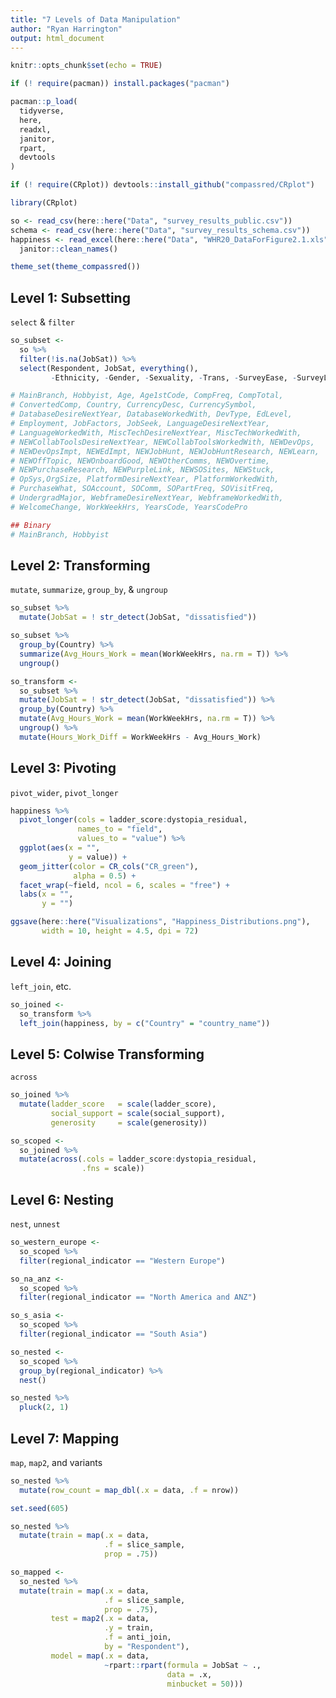 ```yaml
---
title: "7 Levels of Data Manipulation"
author: "Ryan Harrington"
output: html_document
---
```


```r
knitr::opts_chunk$set(echo = TRUE)
```

```r
if (! require(pacman)) install.packages("pacman")

pacman::p_load(
  tidyverse,
  here,
  readxl,
  janitor,
  rpart,
  devtools
)

if (! require(CRplot)) devtools::install_github("compassred/CRplot")

library(CRplot)
```

```r
so <- read_csv(here::here("Data", "survey_results_public.csv"))
schema <- read_csv(here::here("Data", "survey_results_schema.csv"))
happiness <- read_excel(here::here("Data", "WHR20_DataForFigure2.1.xls")) %>% 
  janitor::clean_names()

theme_set(theme_compassred())
```

## Level 1: Subsetting
`select` & `filter`

```r
so_subset <- 
  so %>% 
  filter(!is.na(JobSat)) %>% 
  select(Respondent, JobSat, everything(), 
         -Ethnicity, -Gender, -Sexuality, -Trans, -SurveyEase, -SurveyLength)

# MainBranch, Hobbyist, Age, Age1stCode, CompFreq, CompTotal, 
# ConvertedComp, Country, CurrencyDesc, CurrencySymbol, 
# DatabaseDesireNextYear, DatabaseWorkedWith, DevType, EdLevel, 
# Employment, JobFactors, JobSeek, LanguageDesireNextYear, 
# LanguageWorkedWith, MiscTechDesireNextYear, MiscTechWorkedWith, 
# NEWCollabToolsDesireNextYear, NEWCollabToolsWorkedWith, NEWDevOps, 
# NEWDevOpsImpt, NEWEdImpt, NEWJobHunt, NEWJobHuntResearch, NEWLearn, 
# NEWOffTopic, NEWOnboardGood, NEWOtherComms, NEWOvertime, 
# NEWPurchaseResearch, NEWPurpleLink, NEWSOSites, NEWStuck, 
# OpSys,OrgSize, PlatformDesireNextYear, PlatformWorkedWith, 
# PurchaseWhat, SOAccount, SOComm, SOPartFreq, SOVisitFreq, 
# UndergradMajor, WebframeDesireNextYear, WebframeWorkedWith, 
# WelcomeChange, WorkWeekHrs, YearsCode, YearsCodePro

## Binary
# MainBranch, Hobbyist
```

## Level 2: Transforming
`mutate`, `summarize`, `group_by`, & `ungroup`

```r
so_subset %>% 
  mutate(JobSat = ! str_detect(JobSat, "dissatisfied"))
```

```r
so_subset %>% 
  group_by(Country) %>% 
  summarize(Avg_Hours_Work = mean(WorkWeekHrs, na.rm = T)) %>% 
  ungroup()
```

```r
so_transform <- 
  so_subset %>% 
  mutate(JobSat = ! str_detect(JobSat, "dissatisfied")) %>% 
  group_by(Country) %>% 
  mutate(Avg_Hours_Work = mean(WorkWeekHrs, na.rm = T)) %>% 
  ungroup() %>% 
  mutate(Hours_Work_Diff = WorkWeekHrs - Avg_Hours_Work)
```


## Level 3: Pivoting
`pivot_wider`, `pivot_longer`

```r
happiness %>% 
  pivot_longer(cols = ladder_score:dystopia_residual,
               names_to = "field",
               values_to = "value") %>% 
  ggplot(aes(x = "",
             y = value)) +
  geom_jitter(color = CR_cols("CR_green"),
              alpha = 0.5) +
  facet_wrap(~field, ncol = 6, scales = "free") +
  labs(x = "",
       y = "")

ggsave(here::here("Visualizations", "Happiness_Distributions.png"),
       width = 10, height = 4.5, dpi = 72)
```


## Level 4: Joining
`left_join`, etc.

```r
so_joined <- 
  so_transform %>% 
  left_join(happiness, by = c("Country" = "country_name"))
```


## Level 5: Colwise Transforming 
`across`

```r
so_joined %>% 
  mutate(ladder_score   = scale(ladder_score),
         social_support = scale(social_support),
         generosity     = scale(generosity))
```

```r
so_scoped <- 
  so_joined %>% 
  mutate(across(.cols = ladder_score:dystopia_residual, 
                .fns = scale))
```

## Level 6: Nesting
`nest`, `unnest`

```r
so_western_europe <- 
  so_scoped %>% 
  filter(regional_indicator == "Western Europe")

so_na_anz <- 
  so_scoped %>% 
  filter(regional_indicator == "North America and ANZ")

so_s_asia <- 
  so_scoped %>% 
  filter(regional_indicator == "South Asia")
```

```r
so_nested <- 
  so_scoped %>% 
  group_by(regional_indicator) %>% 
  nest()
```

```r
so_nested %>% 
  pluck(2, 1)
```

## Level 7: Mapping
`map`, `map2`, and variants

```r
so_nested %>% 
  mutate(row_count = map_dbl(.x = data, .f = nrow))
```

```r
set.seed(605)

so_nested %>% 
  mutate(train = map(.x = data, 
                     .f = slice_sample, 
                     prop = .75))
```


```r
so_mapped <- 
  so_nested %>% 
  mutate(train = map(.x = data, 
                     .f = slice_sample, 
                     prop = .75),
         test = map2(.x = data, 
                     .y = train, 
                     .f = anti_join, 
                     by = "Respondent"),
         model = map(.x = data, 
                     ~rpart::rpart(formula = JobSat ~ ., 
                                   data = .x, 
                                   minbucket = 50)))
```
